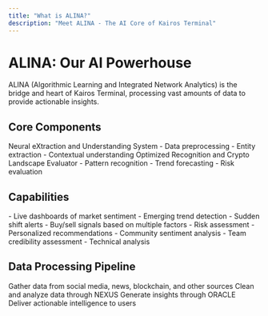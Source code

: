 ```yaml
---
title: "What is ALINA?"
description: "Meet ALINA - The AI Core of Kairos Terminal"
---
```


# ALINA: Our AI Powerhouse

ALINA (Algorithmic Learning and Integrated Network Analytics) is the bridge and heart of Kairos Terminal, processing vast amounts of data to provide actionable insights.

## Core Components

<CardGroup cols={2}>
  <Card title="NEXUS" icon="network-wired">
    Neural eXtraction and Understanding System
    - Data preprocessing
    - Entity extraction
    - Contextual understanding
  </Card>
  <Card title="ORACLE" icon="crystal-ball">
    Optimized Recognition and Crypto Landscape Evaluator
    - Pattern recognition
    - Trend forecasting
    - Risk evaluation
  </Card>
</CardGroup>

## Capabilities

<AccordionGroup>
  <Accordion title="Real-time Market Intelligence">
    - Live dashboards of market sentiment
    - Emerging trend detection
    - Sudden shift alerts
  </Accordion>
  <Accordion title="Trading Signals">
    - Buy/sell signals based on multiple factors
    - Risk assessment
    - Personalized recommendations
  </Accordion>
  <Accordion title="Project Evaluation">
    - Community sentiment analysis
    - Team credibility assessment
    - Technical analysis
  </Accordion>
</AccordionGroup>

## Data Processing Pipeline

<Steps>
  <Step title="Data Collection">
    Gather data from social media, news, blockchain, and other sources
  </Step>
  <Step title="Processing">
    Clean and analyze data through NEXUS
  </Step>
  <Step title="Analysis">
    Generate insights through ORACLE
  </Step>
  <Step title="Distribution">
    Deliver actionable intelligence to users
  </Step>
</Steps>